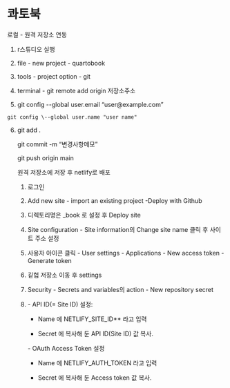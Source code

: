 # 콰토북 {.unnumbered}

로컬 - 원격 저장소 연동

1.  r스튜디오 실행

2.  file - new project - quartobook

3.  tools - project option - git

4.  terminal - git remote add origin 저장소주소

5.  git config \--global user.email "user\@example.com"

```{=html}
<!-- -->
```
    git config \--global user.name "user name"

6.  git add .

    git commit -m "변경사항메모"

    git push origin main

    원격 저장소에 저장 후 netlify로 배포

    1.  로그인

    2.  Add new site - import an existing project -Deploy with Github

    3.  디렉토리명은 \_book 로 설정 후 Deploy site

    4.  Site configuration - Site information의 Change site name 클릭 후 사이트 주소 설정

    5.  사용자 아이콘 클릭 - User settings - Applications - New access token -Generate token

    6.  깉헙 저장소 이동 후 settings

    7.  Security - Secrets and variables의 action - New repository secret

    8.  \- API ID(= Site ID) 설정:

        -   Name 에 NETLIFY_SITE_ID\*\* 라고 입력

        -   Secret 에 복사해 둔 API ID(Site ID) 값 복사.

        \- OAuth Access Token 설정

        -   Name 에 NETLIFY_AUTH_TOKEN 라고 입력

        -   Secret 에 복사해 둔 Access token 값 복사.
